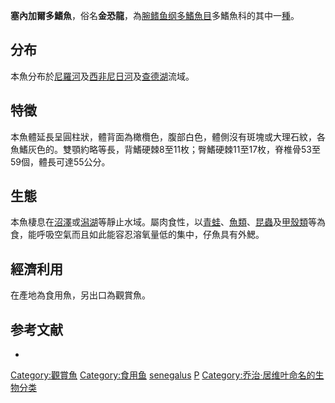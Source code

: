 {{Speciesbox
| name = 塞內加爾多鰭魚
| image = Polypterus senegalus senegalus.jpg
| image_width = 250px
| image_caption = 
| status = NE
| status_system = IUCN3.1
| genus = Polypterus
| species = senegalus
| authority = [[Cuvier|Cuvier]], 1829
| synonyms = *''Polypterus arnaudi''<br /><small>Duméril, 1870</small>
*''Polypterus senegalus''<br /><small>Cuvier, 1829</small>
}}

'''塞內加爾多鰭魚'''，俗名'''金恐龍'''，為[[腕鳍鱼纲|腕鳍鱼纲]][[多鰭魚目|多鰭魚目]]多鰭魚科的其中一[[種|種]]。

==分布==
本魚分布於[[尼羅河|尼羅河]]及[[西非|西非]][[尼日河|尼日河]]及[[查德湖|查德湖]]流域。

==特徵==
本魚體延長呈圓柱狀，體背面為橄欖色，腹部白色，體側沒有斑塊或大理石紋，各魚鰭灰色的。雙顎約略等長，背鰭硬棘8至11枚；臀鰭硬棘11至17枚，脊椎骨53至59個，體長可達55公分。

==生態==
本魚棲息在[[沼澤|沼澤]]或[[潟湖|潟湖]]等靜止水域。屬肉食性，以[[青蛙|青蛙]]、[[魚類|魚類]]、[[昆蟲|昆蟲]]及[[甲殼類|甲殼類]]等為食，能呼吸空氣而且如此能容忍溶氧量低的集中，仔魚具有外鰓。

==經濟利用==
在產地為食用魚，另出口為觀賞魚。

==参考文献==
*{{FishBase_species|genus=Polypterus senegalus|species=senegalus|year=2011|month=12}}
{{腕鰭魚綱}}
{{Taxonbar|from=Q1515914}}

[[Category:觀賞魚|Category:觀賞魚]]
[[Category:食用鱼|Category:食用鱼]]
[[Category:多鰭魚屬|senegalus]]
[[Category:1829年描述的魚類|P]]
[[Category:乔治·居维叶命名的生物分类|Category:乔治·居维叶命名的生物分类]]